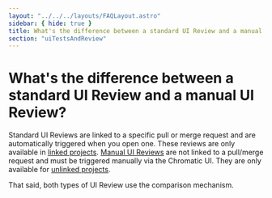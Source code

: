 ```yaml
---
layout: "../../../layouts/FAQLayout.astro"
sidebar: { hide: true }
title: What's the difference between a standard UI Review and a manual UI Review?
section: "uiTestsAndReview"
---
```


# What's the difference between a standard UI Review and a manual UI Review?

Standard UI Reviews are linked to a specific pull or merge request and are automatically triggered when you open one. These reviews are only available in [linked projects](/docs/access/#linked-projects).
[Manual UI Reviews](/docs/manual-ui-review/) are not linked to a pull/merge request and must be triggered manually via the Chromatic UI. They are only available for [unlinked projects](/docs/access/#unlinked-projects).

That said, both types of UI Review use the comparison mechanism.